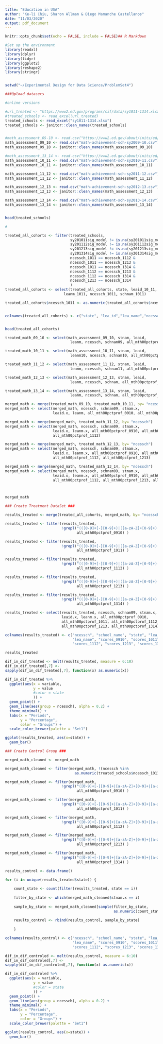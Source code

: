 ---
title: "Education in USA"
author: "Ke-li Chiu, Sharon Allman & Diego Mamanche Castellanos"
date: "11/03/2020"
output: pdf_document
---

```{r setup, include=FALSE}
knitr::opts_chunk$set(echo = FALSE, include = FALSE)## R Markdown
```

```{r}
#Set up the environment
library(readxl)
library(dplyr)
library(tidyr)
library(ggplot2)
library(reshape2)
library(stringr)


setwd("~/Experimental Design for Data Science/ProblemSet4")

```

```{r}
###Upload datasets

#online versions

#url_treated <- "https://www2.ed.gov/programs/sif/data/sy1011-1314.xlsx"
#treated_schools <- read_excel(url_treated)
treated_schools <- read_excel("sy1011-1314.xlsx")
treated_schools <- janitor::clean_names(treated_schools)


#math_assessment_09-10 <- read.csv("https://www2.ed.gov/about/inits/ed/edfacts/data-files/math-achievement-sch-sy2009-10.csv")
math_assessment_09_10 <- read.csv("math-achievement-sch-sy2009-10.csv")
math_assessment_09_10 <- janitor::clean_names(math_assessment_09_10)

#math_assessment_13_14 <- read.csv("https://www2.ed.gov/about/inits/ed/edfacts/data-files/math-achievement-sch-sy2013-14.csv")
math_assessment_10_11 <- read.csv("math-achievement-sch-sy2010-11.csv")
math_assessment_10_11 <- janitor::clean_names(math_assessment_10_11)

math_assessment_11_12 <- read.csv("math-achievement-sch-sy2011-12.csv")
math_assessment_11_12 <- janitor::clean_names(math_assessment_11_12)

math_assessment_12_13 <- read.csv("math-achievement-sch-sy2012-13.csv")
math_assessment_12_13 <- janitor::clean_names(math_assessment_12_13)

math_assessment_13_14 <- read.csv("math-achievement-sch-sy2013-14.csv")
math_assessment_13_14 <- janitor::clean_names(math_assessment_13_14)


head(treated_schools)
```

```{r}
#

treated_all_cohorts <- filter(treated_schools, 
                              sy201011sig_model != is.na(sy201011sig_model) &
                              sy201112sig_model != is.na(sy201112sig_model) &
                              sy201213sig_model != is.na(sy201213sig_model) &
                              sy201314sig_model != is.na(sy201314sig_model) &
                              ncessch_1011 == ncessch_1112 &
                              ncessch_1011 == ncessch_1213 &
                              ncessch_1011 == ncessch_1314 &
                              ncessch_1112 == ncessch_1213 &
                              ncessch_1112 == ncessch_1314 &
                              ncessch_1213 == ncessch_1314
                              )
treated_all_cohorts <- select(treated_all_cohorts, state, leaid_10_11, 
                           leanm_1011, ncessch_1011, schnam_1011)

treated_all_cohorts$ncessch_1011 <- as.numeric(treated_all_cohorts$ncessch_1011)


colnames(treated_all_cohorts) <- c("state", "lea_id","lea_name","ncessch","school_name")


head(treated_all_cohorts)
```
```{r}
treated_math_09_10 <- select(math_assessment_09_10, stnam, leaid, 
                              leanm, ncessch, schnam09, all_mth00pctprof_0910)

treated_math_10_11 <- select(math_assessment_10_11, stnam, leaid, 
                              leanm10, ncessch, schnam10, all_mth00pctprof_1011)

treated_math_11_12 <- select(math_assessment_11_12, stnam, leaid, 
                              leanm, ncessch, schnam11, all_mth00pctprof_1112)

treated_math_12_13 <- select(math_assessment_12_13, stnam, leaid, 
                              leanm, ncessch, schnam, all_mth00pctprof_1213)

treated_math_13_14 <- select(math_assessment_13_14, stnam, leaid, 
                              leanm, ncessch, schnam, all_mth00pctprof_1314)

merged_math <- merge(treated_math_09_10, treated_math_10_11, by= "ncessch")
merged_math <- select(merged_math, ncessch, schnam09, stnam.x, 
                      leaid.x, leanm, all_mth00pctprof_0910, all_mth00pctprof_1011)

merged_math <- merge(merged_math, treated_math_11_12, by= "ncessch")
merged_math <- select(merged_math, ncessch, schnam09, stnam.x, 
                      leaid.x, leanm.x, all_mth00pctprof_0910, all_mth00pctprof_1011,
                      all_mth00pctprof_1112)

merged_math <- merge(merged_math, treated_math_12_13, by= "ncessch")
merged_math <- select(merged_math, ncessch, schnam09, stnam.x, 
                      leaid.x, leanm.x, all_mth00pctprof_0910, all_mth00pctprof_1011,
                      all_mth00pctprof_1112, all_mth00pctprof_1213)

merged_math <- merge(merged_math, treated_math_13_14, by= "ncessch")
merged_math <- select(merged_math, ncessch, schnam09, stnam.x, 
                      leaid.x, leanm.x, all_mth00pctprof_0910, all_mth00pctprof_1011,
                      all_mth00pctprof_1112, all_mth00pctprof_1213, all_mth00pctprof_1314)



merged_math
```
```{r}
### Create Treatment DataSet ###

results_treated <- merge(treated_all_cohorts, merged_math, by= "ncessch")

results_treated <- filter(results_treated,
                          !grepl("(([0-9]+[-][0-9]+)|([a-zA-Z]+[0-9]+)|([a-zA-z]+))",
                                 all_mth00pctprof_0910) )

results_treated <- filter(results_treated, 
                          !grepl("(([0-9]+[-][0-9]+)|([a-zA-Z]+[0-9]+)|([a-zA-z]+))",
                                 all_mth00pctprof_1011) )

results_treated <- filter(results_treated, 
                          !grepl("(([0-9]+[-][0-9]+)|([a-zA-Z]+[0-9]+)|([a-zA-z]+))",
                                 all_mth00pctprof_1112) )

results_treated <- filter(results_treated, 
                          !grepl("(([0-9]+[-][0-9]+)|([a-zA-Z]+[0-9]+)|([a-zA-z]+))",
                                 all_mth00pctprof_1213) )

results_treated <- filter(results_treated, 
                          !grepl("(([0-9]+[-][0-9]+)|([a-zA-Z]+[0-9]+)|([a-zA-z]+))",
                                 all_mth00pctprof_1314) )

results_treated <- select(results_treated, ncessch, schnam09, stnam.x, 
                          leaid.x, leanm.x, all_mth00pctprof_0910, 
                          all_mth00pctprof_1011, all_mth00pctprof_1112,
                          all_mth00pctprof_1213, all_mth00pctprof_1314)

colnames(results_treated) <- c("ncessch", "school_name", "state", "lea_id",
                               "lea_name", "scores_0910", "scores_1011",
                               "scores_1112", "scores_1213", "scores_1314")

results_treated

```
```{r include=TRUE}
dif_in_dif_treated <- melt(results_treated, measure = 6:10)
dif_in_dif_treated[,7] <- 
sapply(dif_in_dif_treated[,7], function(x) as.numeric(x))

dif_in_dif_treated %>% 
  ggplot(aes(x = variable,
             y = value
             #color = state
             )) +
  geom_point() +
  geom_line(aes(group = ncessch), alpha = 0.2) +
  theme_minimal() +
  labs(x = "Periods",
       y = "Percentage",
       color = "Groups") +
  scale_color_brewer(palette = "Set1")

ggplot(results_treated, aes(x=state)) +
  geom_bar()

```



```{r include=TRUE}
### Create Control Group ###

merged_math_cleaned <- merged_math

merged_math_cleaned <- filter(merged_math, !(ncessch %in% 
                                as.numeric(treated_schools$ncessch_1011)))

merged_math_cleaned <- filter(merged_math,
                          !grepl("([0-9]+[-][0-9]+|[a-zA-Z]+[0-9]+|[a-zA-z]+)",
                                 all_mth00pctprof_0910) )

merged_math_cleaned <- filter(merged_math, 
                          !grepl("([0-9]+[-][0-9]+|[a-zA-Z]+[0-9]+|[a-zA-z]+)",
                                 all_mth00pctprof_1011) )

merged_math_cleaned <- filter(merged_math, 
                          !grepl("([0-9]+[-][0-9]+|[a-zA-Z]+[0-9]+|[a-zA-z]+)",
                                 all_mth00pctprof_1112) )

merged_math_cleaned <- filter(merged_math, 
                          !grepl("([0-9]+[-][0-9]+|[a-zA-Z]+[0-9]+|[a-zA-z]+)",
                                 all_mth00pctprof_1213) )

merged_math_cleaned <- filter(merged_math, 
                          !grepl("([0-9]+[-][0-9]+|[a-zA-Z]+[0-9]+|[a-zA-z]+)",
                                 all_mth00pctprof_1314) )

results_control <- data.frame()

for (i in unique(results_treated$state)) {
    
    count_state <- count(filter(results_treated, state == i))
    
    filter_by_state <- which(merged_math_cleaned$stnam.x == i)
    
    sample_by_state <- merged_math_cleaned[sample(filter_by_state,
                                                  as.numeric(count_state)),]
    
    results_control <- rbind(results_control, sample_by_state)
    
    }

colnames(results_control) <- c("ncessch", "school_name", "state", "lea_id",
                               "lea_name", "scores_0910", "scores_1011",
                               "scores_1112", "scores_1213", "scores_1314")

dif_in_dif_controled <- melt(results_control, measure = 6:10)
dif_in_dif_controled[,7] <- 
sapply(dif_in_dif_controled[,7], function(x) as.numeric(x))

dif_in_dif_controled %>% 
  ggplot(aes(x = variable,
             y = value
             #color = state
             )) +
  geom_point() +
  geom_line(aes(group = ncessch), alpha = 0.2) +
  theme_minimal() +
  labs(x = "Periods",
       y = "Percentage",
       color = "Groups") +
  scale_color_brewer(palette = "Set1")

ggplot(results_control, aes(x=state)) +
  geom_bar()

```
